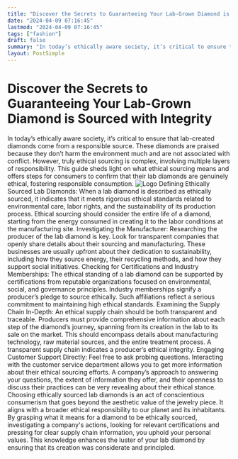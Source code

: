 ```yaml
---
title: "Discover the Secrets to Guaranteeing Your Lab-Grown Diamond is Sourced with Integrity"
date: "2024-04-09 07:16:45"
lastmod: "2024-04-09 07:16:45"
tags: ["fashion"]
draft: false
summary: "In today’s ethically aware society, it’s critical to ensure that lab-created diamonds come from a responsible source. These diamonds are praised because they don’t harm the environment much and are not associated with conflict. However, truly ethical sourcing is complex, involving multiple layers of responsibility. This guide sheds light on what ethical sourcing means and offers steps for consumers to confirm that their lab diamonds are genuinely ethical, fostering responsible consumption."
layout: PostSimple
---
```

# Discover the Secrets to Guaranteeing Your Lab-Grown Diamond is Sourced with Integrity
In today’s ethically aware society, it’s critical to ensure that lab-created diamonds come from a responsible source. These diamonds are praised because they don’t harm the environment much and are not associated with conflict. However, truly ethical sourcing is complex, involving multiple layers of responsibility. This guide sheds light on what ethical sourcing means and offers steps for consumers to confirm that their lab diamonds are genuinely ethical, fostering responsible consumption.
<img alt="Logo" src="https://cdn.seniorsselection.com/src_image/ef36c79908114f19312fb8439037126e.webp"/>
Defining Ethically Sourced Lab Diamonds:
When a lab diamond is described as ethically sourced, it indicates that it meets rigorous ethical standards related to environmental care, labor rights, and the sustainability of its production process. Ethical sourcing should consider the entire life of a diamond, starting from the energy consumed in creating it to the labor conditions at the manufacturing site.
Investigating the Manufacturer:
Researching the producer of the lab diamond is key. Look for transparent companies that openly share details about their sourcing and manufacturing. These businesses are usually upfront about their dedication to sustainability, including how they source energy, their recycling methods, and how they support social initiatives.
Checking for Certifications and Industry Memberships:
The ethical standing of a lab diamond can be supported by certifications from reputable organizations focused on environmental, social, and governance principles. Industry memberships signify a producer’s pledge to source ethically. Such affiliations reflect a serious commitment to maintaining high ethical standards.
Examining the Supply Chain In-Depth:
An ethical supply chain should be both transparent and traceable. Producers must provide comprehensive information about each step of the diamond’s journey, spanning from its creation in the lab to its sale on the market. This should encompass details about manufacturing technology, raw material sources, and the entire treatment process. A transparent supply chain indicates a producer’s ethical integrity.
Engaging Customer Support Directly:
Feel free to ask probing questions. Interacting with the customer service department allows you to get more information about their ethical sourcing efforts. A company’s approach to answering your questions, the extent of information they offer, and their openness to discuss their practices can be very revealing about their ethical stance.
Choosing ethically sourced lab diamonds is an act of conscientious consumerism that goes beyond the aesthetic value of the jewelry piece. It aligns with a broader ethical responsibility to our planet and its inhabitants. By grasping what it means for a diamond to be ethically sourced, investigating a company's actions, looking for relevant certifications and pressing for clear supply chain information, you uphold your personal values. This knowledge enhances the luster of your lab diamond by ensuring that its creation was considerate and principled.
        